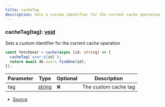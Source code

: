 ```yaml
---
title: cacheTag
description: Sets a custom identifier for the current cache operation
---
```



### cacheTag(tag): [void](https://developer.mozilla.org/en-US/docs/Web/JavaScript/Reference/Global_Objects/undefined)

Sets a custom identifier for the current cache operation

```ts
const fetchUser = cache(async (id: string) => {
  cacheTag(`user:${id}`);
  return await db.users.findOne(id);
});
```

| Parameter | Type | Optional | Description |
| ----------- | ----------- | ----------- | ----------- |
| tag | [string](https://developer.mozilla.org/en-US/docs/Web/JavaScript/Reference/Global_Objects/String) | ❌ | The custom cache tag |


- [Source](https://github.com/underctrl-io/commandkit/blob/f8cc07d11d2ae5ed7f529adff1649936223e27b2/packages/commandkit/src/cache/cache.ts#L212)